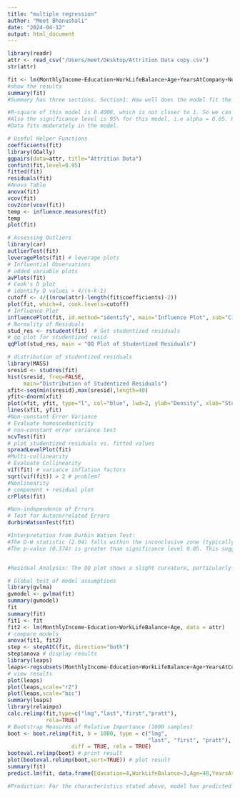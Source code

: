 ```yaml
---
title: "multiple regression"
author: "Meet Bhanushali"
date: "2024-04-12"
output: html_document
---
```



```r
library(readr)
attr <- read_csv("/Users/meet/Desktop/Attrition Data copy.csv")
str(attr)

fit <- lm(MonthlyIncome~Education+WorkLifeBalance+Age+YearsAtCompany+NumCompaniesWorked, data=attr)
#show the results
summary(fit)
#Summary has three sections. Section1: How well does the model fit the data (before Coefficients). Section2: Is the hypothesis supported? (until sifnif codes). Section3: How well does data fit the model (again).

#R-square of this model is 0.4006, which is not closer to 1. So we can say that this model is not a perfect fit.
#Also the significance level is 95% for this model, i.e alpha = 0.05. Here the p-value<alpha. Hence, it is insignificant
#Data fits moderately in the model.

# Useful Helper Functions
coefficients(fit)
library(GGally)
ggpairs(data=attr, title="Attrition Data")
confint(fit,level=0.95)
fitted(fit)
residuals(fit)
#Anova Table
anova(fit)
vcov(fit)
cov2cor(vcov(fit))
temp <- influence.measures(fit)
temp
plot(fit)

# Assessing Outliers
library(car)
outlierTest(fit)
leveragePlots(fit) # leverage plots
# Influential Observations
# added variable plots
avPlots(fit)
# Cook's D plot
# identify D values > 4/(n-k-1)
cutoff <- 4/((nrow(attr)-length(fit$coefficients)-2))
plot(fit, which=4, cook.levels=cutoff)
# Influence Plot
influencePlot(fit, id.method="identify", main="Influence Plot", sub="Circle size is proportial to Cook's Distance" )
# Normality of Residuals
stud_res <- rstudent(fit)  # Get studentized residuals
# qq plot for studentized resid
qqPlot(stud_res, main = "QQ Plot of Studentized Residuals")

# distribution of studentized residuals
library(MASS)
sresid <- studres(fit)
hist(sresid, freq=FALSE,
     main="Distribution of Studentized Residuals")
xfit<-seq(min(sresid),max(sresid),length=40)
yfit<-dnorm(xfit)
plot(xfit, yfit, type="l", col="blue", lwd=2, ylab="Density", xlab="Studentized Residuals")  
lines(xfit, yfit)
#Non-constant Error Variance
# Evaluate homoscedasticity
# non-constant error variance test
ncvTest(fit)
# plot studentized residuals vs. fitted values
spreadLevelPlot(fit)
#Multi-collinearity
# Evaluate Collinearity
vif(fit) # variance inflation factors
sqrt(vif(fit)) > 2 # problem?
#Nonlinearity
# component + residual plot
crPlots(fit)

#Non-independence of Errors
# Test for Autocorrelated Errors
durbinWatsonTest(fit)

#Interpretation from Durbin Watson Test:
#The D-W statistic (2.04) falls within the inconclusive zone (typically between 1.5 and 2.5). This makes it difficult to definitively reject or accept the null hypothesis.
#The p-value (0.374) is greater than significance level 0.05. This suggests that we fail to reject the null hypothesis at this significance level.


#Residual Analysis: The QQ plot shows a slight curvature, particularly in the tails. The tails of the data points fall slightly outside the diagonal reference line, suggesting that the residuals might have heavier tails than a normal distribution. This indicates potential non-normality.

# Global test of model assumptions
library(gvlma)
gvmodel <- gvlma(fit)
summary(gvmodel)
fit
summary(fit)
fit1 <- fit
fit2 <- lm(MonthlyIncome~Education+WorkLifeBalance+Age, data = attr)
# compare models
anova(fit1, fit2)
step <- stepAIC(fit, direction="both")
step$anova # display results
library(leaps)
leaps<-regsubsets(MonthlyIncome~Education+WorkLifeBalance+Age+YearsAtCompany+NumCompaniesWorked+DistanceFromHome,data=attr,nbest=10)
# view results
plot(leaps)
plot(leaps,scale="r2")
plot(leaps,scale="bic")
summary(leaps)
library(relaimpo)
calc.relimp(fit,type=c("lmg","last","first","pratt"),
            rela=TRUE)
# Bootstrap Measures of Relative Importance (1000 samples)
boot <- boot.relimp(fit, b = 1000, type = c("lmg",
                                            "last", "first", "pratt"), rank = TRUE,
                    diff = TRUE, rela = TRUE)
booteval.relimp(boot) # print result
plot(booteval.relimp(boot,sort=TRUE)) # plot result
summary(fit)
predict.lm(fit, data.frame(Education=4,WorkLifeBalance=3,Age=48,YearsAtCompany=15,NumCompaniesWorked=3) )

#Prediction: For the characteristics stated above, model has predicted that monthly income for this employee should be 11056.92 based on its education, work life balance, age, years at company and total numbers of companies worked for.

```

